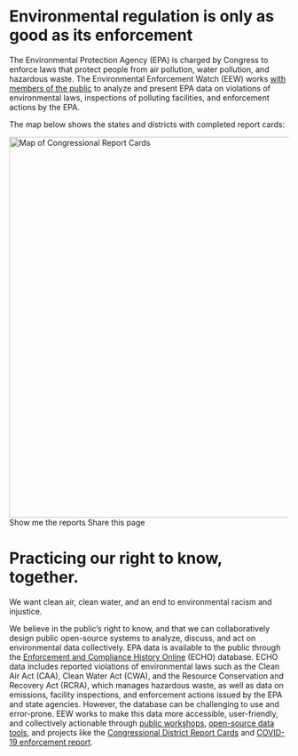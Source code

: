 
<Layout pageTitle="Home" activeHeaderLink="Home">

<!--This is the main content file to edit for this page. It is embedded in src/pages/index.js, which adds additional content-->

# Environmental regulation is only as good as its enforcement

The Environmental Protection Agency (EPA) is charged by Congress to enforce laws that protect people from air pollution, water pollution, and hazardous waste. The Environmental Enforcement Watch (EEW) works [with members of the public](/learn/events) to analyze and present EPA data on violations of environmental laws, inspections of polluting facilities, and enforcement actions by the EPA.

The map below shows the states and districts with completed report cards:

<Link to="/data/reports"><img src={Map} alt='Map of Congressional Report Cards' height="685" width="970"/></Link>

<Link to='/data/reports' className='button' rel='noreferrer noopener'>Show me the reports</Link>

<Link to='https://twitter.com/intent/tweet?text=EPA%20is%20overseen%20by%20two%20congressional%20committees.%20%40EnviroDGI%20took%20a%20look%20at%20environmental%20enforcement%20in%20committee%20members%27%20home%20districts%3A%20environmentalenforcementwatch.org%20%23EEWatch' target='_blank'>Share this page</Link>

# Practicing our right to know, together.

We want clean air, clean water, and an end to environmental racism and injustice. 

We believe in the public’s right to know, and that we can collaboratively design public open-source systems to analyze, discuss, and act on environmental data collectively. EPA data is available to the public through the [Enforcement and Compliance History Online](https://echo.epa.gov) (ECHO) database. ECHO data includes reported violations of environmental laws such as the Clean Air Act (CAA), Clean Water Act (CWA), and the Resource Conservation and Recovery Act (RCRA), which manages hazardous waste, as well as data on emissions, facility inspections, and enforcement actions issued by the EPA and state agencies. However, the database can be challenging to use and error-prone. EEW works to make this data more accessible, user-friendly, and collectively actionable through [public workshops](/learn/events), [open-source data tools](https://github.com/edgi-govdata-archiving), and projects like the [Congressional District Report Cards](/data/reports) and [COVID-19 enforcement report](https://envirodatagov.org/more-permission-to-pollute-the-decline-of-epa-enforcement-and-industry-compliance-during-covid).

</Layout>
